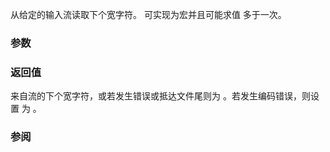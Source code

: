 {{cpp/title|fgetwc}}
{{cpp/io/c/navbar}}
{{dcl begin}}
{{dcl header|cwchar}}
{{dcl|
std::wint_t fgetwc( std::FILE* stream );
}}
{{dcl|
std::wint_t getwc( std::FILE* stream );
}}
{{dcl end}}

从给定的输入流读取下个宽字符。{{c|getwc()}} 可实现为宏并且可能求值 {{tt|stream}} 多于一次。

===参数===
{{par begin}}
{{par|stream|读取宽字符的来源}}
{{par end}}

===返回值===
来自流的下个宽字符，或若发生错误或抵达文件尾则为 {{lc|WEOF}}。若发生编码错误，则设置 {{lc|errno}} 为 {{lc|EILSEQ}}。

===参阅===
{{dsc begin}}
{{dsc inc|cpp/io/c/dsc fgetc}}
{{dsc inc|cpp/io/c/dsc fgetws}}
{{dsc inc|cpp/io/c/dsc fputwc}}
{{dsc inc|cpp/io/c/dsc ungetwc}}
{{dsc see c|c/io/fgetwc}}
{{dsc end}}

{{langlinks|de|en|es|fr|it|ja|pt|ru}}